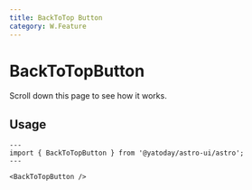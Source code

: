 ```yaml
---
title: BackToTop Button
category: W.Feature
---
```



# BackToTopButton

Scroll down this page to see how it works.

<div className="space-y-12">

  <Demo title="">
    <div className="h-[2000px]"></div>
    <BackToTopButton />
  </Demo>
</div>

## Usage

```astro
---
import { BackToTopButton } from '@yatoday/astro-ui/astro';
---

<BackToTopButton />
```
